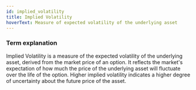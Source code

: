 ```yaml
---
id: implied_volatility
title: Implied Volatility
hoverText: Measure of expected volatility of the underlying asset
---
```


### Term explanation 

Implied Volatility is a measure of the expected volatility of the underlying asset, derived from the market price of an option. It reflects the market's expectation of how much the price of the underlying asset will fluctuate over the life of the option. Higher implied volatility indicates a higher degree of uncertainty about the future price of the asset.
